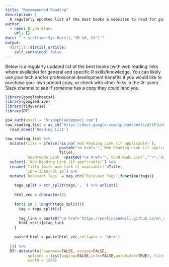 ```yaml
---
title: "Recommended Reading"
description: |
  A regularly updated list of the best books & websites to read for gaining R skills and knowledge.
author:
  - name: Bryan Blanc
    url: {}
date: "`r strftime(Sys.Date(),'%B %d, %Y')`"
output:
  distill::distill_article:
    self_contained: false
---
```


Below is a regularly updated list of the best books (with web reading links where available) for general and specific R skills/knowledge. You can likely use your tech and/or professional development benefits if you would like to purchase your own printed copy, or check with other folks in the #r-users Slack channel to see if someone has a copy they could lend you. 

```r
library(googlesheets4)
library(googledrive)
library(tidyverse)
library(DT)

gs4_auth(email = 'bryanpblanc@gmail.com')
raw_reading_list = as_id('https://docs.google.com/spreadsheets/d/1FlUvEhTikxxnQYV5CP1T4M5wgudnZJ88f4T44C9RSpc/edit?usp=sharing') %>%
  read_sheet('Reading List')  

raw_reading_list %>%
  mutate(Title = ifelse(!is.na(`Web Reading Link (if applicable)`),
                        paste0("<a href='",`Web Reading Link (if applicable)`,"'>",Title,"</a>"),
                        Title),
         `Goodreads Link` =paste0("<a href='",`Goodreads Link`,"'>",'Goodreads Page',"</a>") ) %>%
  select(-`Web Reading Link (if applicable)`) %>%
  rename(`Title (with web link if available)`=Title,
         `ID`=`Internal ID`) %>%
  mutate(`Relevant Tags` = map_chr(`Relevant Tags`,function(tags){
    
    tags_split = str_split(tags,', ') %>% unlist()
    
    html_vec = character(0)
    
    for(i in 1:length(tags_split)){
      tag = tags_split[i]
      
      tag_link = paste0("<a href='https://perkinsandwill.github.io/nn_r_training/#category:",tag,"'>",tag,"</a>")
      html_vec[i]=tag_link
    }
    
    pasted_html = paste(html_vec,collapse = '<br>')
    
  })) %>%
  DT::datatable(rownames=FALSE, escape=FALSE,
          options = list(paging=FALSE,info=FALSE,autoWidth=TRUE), filter = 'top',
          width = 1200) 

```